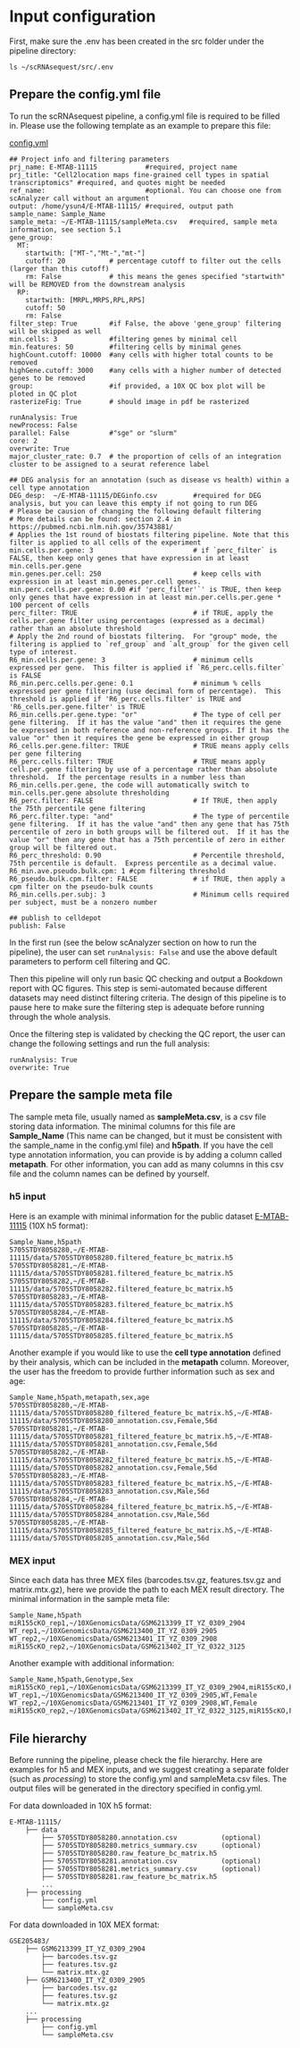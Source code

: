 # Input configuration

First, make sure the .env has been created in the src folder under the pipeline directory:

```
ls ~/scRNAsequest/src/.env
```

## Prepare the config.yml file

To run the scRNAsequest pipeline, a config.yml file is required to be filled in. Please use the following template as an example to prepare this file:

[config.yml](https://github.com/interactivereport/scRNAsequest/blob/main/src/template.yml){target="_blank"}

```
## Project info and filtering parameters
prj_name: E-MTAB-11115            #required, project name
prj_title: "Cell2location maps fine-grained cell types in spatial transcriptomics" #required, and quotes might be needed
ref_name:                         #optional. You can choose one from scAnalyzer call without an argument
output: /home/ysun4/E-MTAB-11115/ #required, output path
sample_name: Sample_Name
sample_meta: ~/E-MTAB-11115/sampleMeta.csv   #required, sample meta information, see section 5.1
gene_group:
  MT:
    startwith: ["MT-","Mt-","mt-"]
    cutoff: 20           # percentage cutoff to filter out the cells (larger than this cutoff)
    rm: False            # this means the genes specified "startwith" will be REMOVED from the downstream analysis
  RP:
    startwith: [MRPL,MRPS,RPL,RPS]
    cutoff: 50
    rm: False
filter_step: True        #if False, the above 'gene_group' filtering will be skipped as well
min.cells: 3             #filtering genes by minimal cell
min.features: 50         #filtering cells by minimal genes
highCount.cutoff: 10000  #any cells with higher total counts to be removed
highGene.cutoff: 3000    #any cells with a higher number of detected genes to be removed
group:                   #if provided, a 10X QC box plot will be ploted in QC plot
rasterizeFig: True       # should image in pdf be rasterized

runAnalysis: True
newProcess: False
parallel: False          #"sge" or "slurm"
core: 2
overwrite: True
major_cluster_rate: 0.7  # the proportion of cells of an integration cluster to be assigned to a seurat reference label

## DEG analysis for an annotation (such as disease vs health) within a cell type annotation
DEG_desp:  ~/E-MTAB-11115/DEGinfo.csv         #required for DEG analysis, but you can leave this empty if not going to run DEG
# Please be causion of changing the following default filtering
# More details can be found: section 2.4 in https://pubmed.ncbi.nlm.nih.gov/35743881/
# Applies the 1st round of biostats filtering pipeline. Note that this filter is applied to all cells of the experiment
min.cells.per.gene: 3                         # if `perc_filter` is FALSE, then keep only genes that have expression in at least min.cells.per.gene
min.genes.per.cell: 250                       # keep cells with expression in at least min.genes.per.cell genes.
min.perc.cells.per.gene: 0.00 #if 'perc_filter'`' is TRUE, then keep only genes that have expression in at least min.per.cells.per.gene * 100 percent of cells
perc_filter: TRUE                             # if TRUE, apply the cells.per.gene filter using percentages (expressed as a decimal) rather than an absolute threshold
# Apply the 2nd round of biostats filtering.  For "group" mode, the filtering is applied to `ref_group` and `alt_group` for the given cell type of interest.
R6_min.cells.per.gene: 3                      # minimum cells expressed per gene.  This filter is applied if `R6_perc.cells.filter` is FALSE
R6_min.perc.cells.per.gene: 0.1               # minimum % cells expressed per gene filtering (use decimal form of percentage).  This threshold is applied if 'R6_perc.cells.filter' is TRUE and 'R6_cells.per.gene.filter' is TRUE
R6_min.cells.per.gene.type: "or"              # The type of cell per gene filtering.  If it has the value "and" then it requires the gene be expressed in both reference and non-reference groups. If it has the value "or" then it requires the gene be expressed in either group
R6_cells.per.gene.filter: TRUE                # TRUE means apply cells per gene filtering
R6_perc.cells.filter: TRUE                    # TRUE means apply cell.per.gene filtering by use of a percentage rather than absolute threshold.  If the percentage results in a number less than R6_min.cells.per.gene, the code will automatically switch to min.cells.per.gene absolute thresholding
R6_perc.filter: FALSE                         # If TRUE, then apply the 75th percentile gene filtering
R6_perc.filter.type: "and"                    # The type of percentile gene filtering.  If it has the value "and" then any gene that has 75th percentile of zero in both groups will be filtered out.  If it has the value "or" then any gene that has a 75th percentile of zero in either group will be filtered out.
R6_perc_threshold: 0.90                       # Percentile threshold, 75th percentile is default.  Express percentile as a decimal value.
R6_min.ave.pseudo.bulk.cpm: 1 #cpm filtering threshold
R6_pseudo.bulk.cpm.filter: FALSE              # if TRUE, then apply a cpm filter on the pseudo-bulk counts
R6_min.cells.per.subj: 3                      # Minimum cells required per subject, must be a nonzero number

## publish to celldepot
publish: False
```

In the first run (see the below scAnalyzer section on how to run the pipeline), the user can set `runAnalysis: False` and use the above default parameters to perform cell filtering and QC.

Then this pipeline will only run basic QC checking and output a Bookdown report with QC figures. This step is semi-automated because different datasets may need distinct filtering criteria. The design of this pipeline is to pause here to make sure the filtering step is adequate before running through the whole analysis.

Once the filtering step is validated by checking the QC report, the user can change the following settings and run the full analysis:

```
runAnalysis: True
overwrite: True
```

## Prepare the sample meta file {#section52}

The sample meta file, usually named as **sampleMeta.csv**, is a csv file storing data information. The minimal columns for this file are **Sample_Name** (This name can be changed, but it must be consistent with the sample_name in the config.yml file) and **h5path**. If you have the cell type annotation information, you can provide is by adding a column called **metapath**. For other information, you can add as many columns in this csv file and the column names can be defined by yourself.

### h5 input

Here is an example with minimal information for the public dataset [E-MTAB-11115](https://www.ebi.ac.uk/arrayexpress/experiments/E-MTAB-11115/){target="_blank"} (10X h5 format):

```
Sample_Name,h5path
5705STDY8058280,~/E-MTAB-11115/data/5705STDY8058280.filtered_feature_bc_matrix.h5
5705STDY8058281,~/E-MTAB-11115/data/5705STDY8058281.filtered_feature_bc_matrix.h5
5705STDY8058282,~/E-MTAB-11115/data/5705STDY8058282.filtered_feature_bc_matrix.h5
5705STDY8058283,~/E-MTAB-11115/data/5705STDY8058283.filtered_feature_bc_matrix.h5
5705STDY8058284,~/E-MTAB-11115/data/5705STDY8058284.filtered_feature_bc_matrix.h5
5705STDY8058285,~/E-MTAB-11115/data/5705STDY8058285.filtered_feature_bc_matrix.h5
```

Another example if you would like to use the **cell type annotation** defined by their analysis, which can be included in the **metapath** column. Moreover, the user has the freedom to provide further information such as sex and age:

```
Sample_Name,h5path,metapath,sex,age
5705STDY8058280,~/E-MTAB-11115/data/5705STDY8058280_filtered_feature_bc_matrix.h5,~/E-MTAB-11115/data/5705STDY8058280_annotation.csv,Female,56d
5705STDY8058281,~/E-MTAB-11115/data/5705STDY8058281_filtered_feature_bc_matrix.h5,~/E-MTAB-11115/data/5705STDY8058281_annotation.csv,Female,56d
5705STDY8058282,~/E-MTAB-11115/data/5705STDY8058282_filtered_feature_bc_matrix.h5,~/E-MTAB-11115/data/5705STDY8058282_annotation.csv,Female,56d
5705STDY8058283,~/E-MTAB-11115/data/5705STDY8058283_filtered_feature_bc_matrix.h5,~/E-MTAB-11115/data/5705STDY8058283_annotation.csv,Male,56d
5705STDY8058284,~/E-MTAB-11115/data/5705STDY8058284_filtered_feature_bc_matrix.h5,~/E-MTAB-11115/data/5705STDY8058284_annotation.csv,Male,56d
5705STDY8058285,~/E-MTAB-11115/data/5705STDY8058285_filtered_feature_bc_matrix.h5,~/E-MTAB-11115/data/5705STDY8058285_annotation.csv,Male,56d
```

### MEX input

Since each data has three MEX files (barcodes.tsv.gz, features.tsv.gz and matrix.mtx.gz), here we provide the path to each MEX result directory. The minimal information in the sample meta file:

```
Sample_Name,h5path
miR155cKO_rep1,~/10XGenomicsData/GSM6213399_IT_YZ_0309_2904
WT_rep1,~/10XGenomicsData/GSM6213400_IT_YZ_0309_2905
WT_rep2,~/10XGenomicsData/GSM6213401_IT_YZ_0309_2908
miR155cKO_rep2,~/10XGenomicsData/GSM6213402_IT_YZ_0322_3125
```

Another example with additional information:

```
Sample_Name,h5path,Genotype,Sex
miR155cKO_rep1,~/10XGenomicsData/GSM6213399_IT_YZ_0309_2904,miR155cKO,Female
WT_rep1,~/10XGenomicsData/GSM6213400_IT_YZ_0309_2905,WT,Female
WT_rep2,~/10XGenomicsData/GSM6213401_IT_YZ_0309_2908,WT,Female
miR155cKO_rep2,~/10XGenomicsData/GSM6213402_IT_YZ_0322_3125,miR155cKO,Female
```

## File hierarchy

Before running the pipeline, please check the file hierarchy. Here are examples for h5 and MEX inputs, and we suggest creating a separate folder (such as *processing*) to store the config.yml and sampleMeta.csv files. The output files will be generated in the directory specified in config.yml.

For data downloaded in 10X h5 format:

```
E-MTAB-11115/
    ├── data
        ├── 5705STDY8058280.annotation.csv           (optional)
        ├── 5705STDY8058280.metrics_summary.csv      (optional)
        ├── 5705STDY8058280.raw_feature_bc_matrix.h5
        ├── 5705STDY8058281.annotation.csv           (optional)
        ├── 5705STDY8058281.metrics_summary.csv      (optional)
        ├── 5705STDY8058281.raw_feature_bc_matrix.h5
        ...
    ├── processing
        ├── config.yml
        └── sampleMeta.csv
```

For data downloaded in 10X MEX format:

```
GSE205483/
    ├── GSM6213399_IT_YZ_0309_2904
        ├── barcodes.tsv.gz
        ├── features.tsv.gz
        └── matrix.mtx.gz
    ├── GSM6213400_IT_YZ_0309_2905
        ├── barcodes.tsv.gz
        ├── features.tsv.gz
        └── matrix.mtx.gz
    ...
    ├── processing
        ├── config.yml
        └── sampleMeta.csv
```
